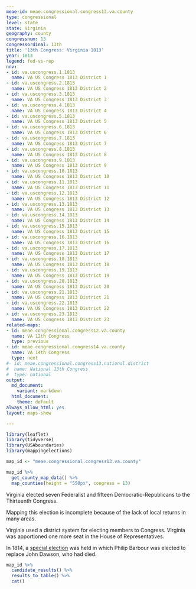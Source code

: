```yaml
---
meae-id: meae.congressional.congress13.va.county
type: congressional
level: state
state: Virginia
geography: county
congressnum: 13
congressordinal: 13th
title: '13th Congress: Virginia 1813'
year: 1813
legend: fed-vs-rep
nnv:
- id: va.uscongress.1.1813
  name: VA US Congress 1813 District 1
- id: va.uscongress.2.1813
  name: VA US Congress 1813 District 2
- id: va.uscongress.3.1813
  name: VA US Congress 1813 District 3
- id: va.uscongress.4.1813
  name: VA US Congress 1813 District 4
- id: va.uscongress.5.1813
  name: VA US Congress 1813 District 5
- id: va.uscongress.6.1813
  name: VA US Congress 1813 District 6
- id: va.uscongress.7.1813
  name: VA US Congress 1813 District 7
- id: va.uscongress.8.1813
  name: VA US Congress 1813 District 8
- id: va.uscongress.9.1813
  name: VA US Congress 1813 District 9
- id: va.uscongress.10.1813
  name: VA US Congress 1813 District 10
- id: va.uscongress.11.1813
  name: VA US Congress 1813 District 11
- id: va.uscongress.12.1813
  name: VA US Congress 1813 District 12
- id: va.uscongress.13.1813
  name: VA US Congress 1813 District 13
- id: va.uscongress.14.1813
  name: VA US Congress 1813 District 14
- id: va.uscongress.15.1813
  name: VA US Congress 1813 District 15
- id: va.uscongress.16.1813
  name: VA US Congress 1813 District 16
- id: va.uscongress.17.1813
  name: VA US Congress 1813 District 17
- id: va.uscongress.18.1813
  name: VA US Congress 1813 District 18
- id: va.uscongress.19.1813
  name: VA US Congress 1813 District 19
- id: va.uscongress.20.1813
  name: VA US Congress 1813 District 20
- id: va.uscongress.21.1813
  name: VA US Congress 1813 District 21
- id: va.uscongress.22.1813
  name: VA US Congress 1813 District 22
- id: va.uscongress.23.1813
  name: VA US Congress 1813 District 23
related-maps:
- id: meae.congressional.congress12.va.county
  name: VA 12th Congress
  type: previous
- id: meae.congressional.congress14.va.county
  name: VA 14th Congress
  type: next
#- id: meae.congressional.congress13.national.district
#  name: National 13th Congress
#  type: national
output:
  md_document:
    variant: markdown
  html_document:
    theme: default
always_allow_html: yes
layout: maps-show

---
```


```r
library(leaflet)
library(tidyverse)
library(USAboundaries)
library(mappingelections)

map_id <- "meae.congressional.congress13.va.county"
```

<div class="map">

```r
map_id %>%
  get_county_map_data() %>%
  map_counties(height = "550px", congress = 13)
```

</div>

Virginia elected seven Federalist and fifteen Democratic-Republicans to the Thirteenth Congress.

Mapping this election is incomplete because of the lack of local returns in many areas.

Virginia used a district system for electing members to Congress. Virginia was apportioned one more seat in the House of Representatives. 

In 1814, a [special election](https://elections.lib.tufts.edu/catalog/tufts:va.uscongress.11.special.1814) was held in which Philip Barbour was elected to replace John Dawson, who had died. 

<div class="results-table">

```r
map_id %>%
  candidate_results() %>%
  results_to_table() %>%
  cat()
```

</div>
